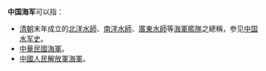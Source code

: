 '''中国海军'''可以指：
* [[清朝|清朝]]末年成立的[[北洋水師|北洋水師]]、[[南洋水師|南洋水師]]、[[廣東水師|廣東水師]]等[[海軍|海軍艦隊]]之總稱，参见[[中国水军史|中国水军史]]。
* [[中華民國海軍|中華民國海軍]]。
* [[中國人民解放軍海軍|中國人民解放軍海軍]]。
{{Disambig|cat=组织机构消歧义}}